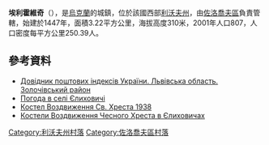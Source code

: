 {{coord|49|50|4|N|24|54|46|E|scale:100000|display=title}}

'''埃利霍維奇'''（{{lang-uk|Єлиховичі}}），是[[烏克蘭|烏克蘭]]的城鎮，位於該國西部[[利沃夫州|利沃夫州]]，由[[佐洛喬夫區|佐洛喬夫區]]負責管轄，始建於1447年，面積3.22平方公里，海拔高度310米，2001年人口807，人口密度每平方公里250.39人。

==參考資料==
* [http://www.uaidx.com/13/290?f=index&d=desc&lang=ua Довідник поштових індексів України. Львівська область. Золочівський район]{{Wayback|url=http://www.uaidx.com/13/290?f=index&d=desc&lang=ua |date=20160127100105 }}
* [http://weather.in.ua/ua/l'vovskaja/7601 Погода в селі Єлиховичі] {{Wayback|url=http://weather.in.ua/ua/l'vovskaja/7601 |date=20201126183157 }}
* [http://vicarman.livejournal.com/9225.html Костел Воздвиження Св. Хреста 1938]
* [http://castles.com.ua/jelichowice.html Костели Воздвиження Чесного Хреста в Єлиховичах] {{Wayback|url=http://castles.com.ua/jelichowice.html |date=20200630103532 }}

[[Category:利沃夫州村落|Category:利沃夫州村落]]
[[Category:佐洛喬夫區村落|Category:佐洛喬夫區村落]]


{{Lviv-geo-stub}}
